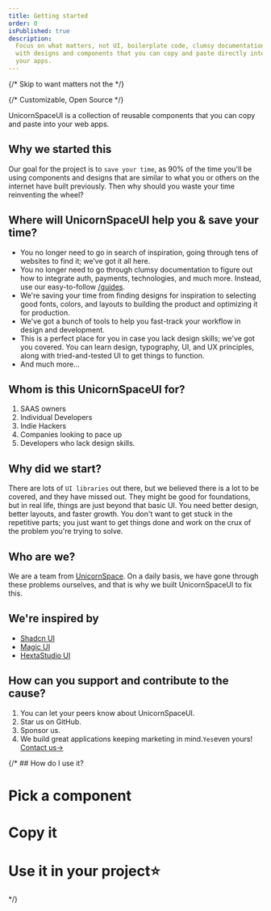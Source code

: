 ```yaml
---
title: Getting started
order: 0
isPublished: true
description:
  Focus on what matters, not UI, boilerplate code, clumsy documentation. Leave that on us. Get inspired, plan, create great web pages
  with designs and components that you can copy and paste directly into
  your apps.
---
```


{/* Skip to want matters not the */}

{/* Customizable, Open Source */}

<div style={{maxWidth:"700px"}}>
UnicornSpaceUI is a collection of reusable components that you can copy
and paste into your web apps.

## Why we started this

Our goal for the project is to `save your time`, as 90% of the time you'll be using components and designs that are similar to what you or others on the internet have built previously. Then why should you waste your time reinventing the wheel?

## Where will UnicornSpaceUI help you & save your time?

- You no longer need to go in search of inspiration, going through tens of websites to find it; we’ve got it all here.
- You no longer need to go through clumsy documentation to figure out how to integrate auth, payments, technologies, and much more. Instead, use our easy-to-follow [/guides](/guides).
- We're saving your time from finding designs for inspiration to selecting good fonts, colors, and layouts to building the product and optimizing it for production.
- We've got a bunch of tools to help you fast-track your workflow in design and development.
- This is a perfect place for you in case you lack design skills; we've got you covered. You can learn design, typography, UI, and UX principles, along with tried-and-tested UI to get things to function.
- And much more...

## Whom is this UnicornSpaceUI for?

1. SAAS owners
2. Individual Developers
3. Indie Hackers
4. Companies looking to pace up
5. Developers who lack design skills.

## Why did we start?

There are lots of `UI libraries` out there, but we believed there is a lot to be covered, and they have missed out. They might be good for foundations, but in real life, things are just beyond that basic UI. You need better design, better layouts, and faster growth. You don't want to get stuck in the repetitive parts; you just want to get things done and work on the crux of the problem you're trying to solve.

## Who are we?

We are a team from [UnicornSpace](https://www.unicornspace.tech/). On a daily basis, we have gone through these problems ourselves, and that is why we built UnicornSpaceUI to fix this.

## We're inspired by

- [Shadcn UI](https://ui.shadcn.com/)
- [Magic UI](https://ui.hextastudio.in/)
- [HextaStudio UI](https://magicui.design/)

## How can you support and contribute to the cause?

1. You can let your peers know about UnicornSpaceUI.
2. Star us on GitHub.
3. Sponsor us.
4. We build great applications keeping marketing in mind.`Yes`even yours! [Contact us->](https://www.unicornspace.tech/)


{/* ## How do I use it?
<Steps>
# Pick a component
# Copy it
# Use it in your project⭐
</Steps> */}




</div>

